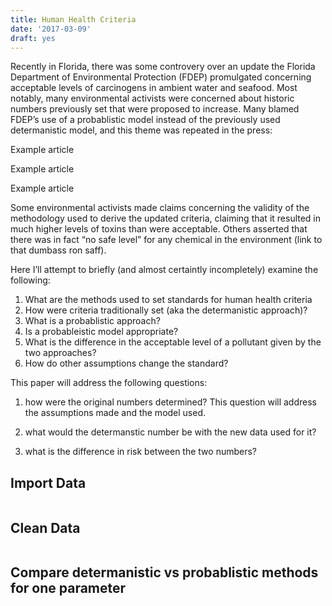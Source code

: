 ```yaml
---
title: Human Health Criteria
date: '2017-03-09'
draft: yes
---
```


Recently in Florida, there was some controvery over an update the Florida Department of Environmental Protection (FDEP) promulgated concerning acceptable levels of carcinogens in ambient water and seafood. Most notably, many environmental activists were concerned about historic numbers previously set that were proposed to increase. Many blamed FDEP's use of a probablistic model instead of the previously used determanistic model, and this theme was repeated in the press:

Example article

Example article

Example article

Some environmental activists made claims concerning the validity of the methodology used to derive the updated criteria, claiming that it resulted in much higher levels of toxins than were acceptable. Others asserted that there was in fact "no safe level" for any chemical in the environment (link to that dumbass ron saff).

Here I'll attempt to briefly (and almost certaintly incompletely) examine the following:

1. What are the methods used to set standards for human health criteria
2. How were criteria traditionally set (aka the determanistic approach)?
3. What is a probablistic approach?
4. Is a probableistic model appropriate?
5. What is the difference in the acceptable level of a pollutant given by the two approaches?
6. How do other assumptions change the standard?

This paper will address the following questions:

1. how were the original numbers determined? This question will address the assumptions made and the model used.

2. what would the determanstic number be with the new data used for it?

3. what is the difference in risk between the two numbers?


## Import Data

```r

```

## Clean Data
```r

```

## Compare determanistic vs probablistic methods for one parameter
```r

```
